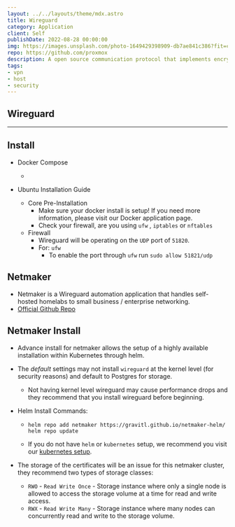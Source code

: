 ```yaml
---
layout: ../../layouts/theme/mdx.astro
title: Wireguard
category: Application
client: Self
publishDate: 2022-08-28 00:00:00
img: https://images.unsplash.com/photo-1649429398909-db7ae841c386?fit=crop&w=1400&h=700&q=75
repo: https://github.com/proxmox
description: A open source communication protocol that implements encrypted virtual private networks.
tags:
- vpn
- host
- security
---
```




## Wireguard

* * *

## Install

- Docker Compose
  - <Github src="data/wireguard/docker-compose.yml" description="This is a docker compose for wireguard." />

- Ubuntu Installation Guide
  - Core Pre-Installation
    - Make sure your docker install is setup! If you need more information, please visit our Docker application page.
    - Check your firewall, are you using `ufw` , `iptables` or `nftables`
  - Firewall
    - Wireguard will be operating on the `UDP` port of `51820`.
    - For: `ufw`
      - To enable the port through `ufw` run `sudo allow 51821/udp`

## Netmaker

- Netmaker is a Wireguard automation application that handles self-hosted homelabs to small business / enterprise networking.
- [Official Github Repo](https://github.com/gravitl/netmaker)

## Netmaker Install

- Advance install for netmaker allows the setup of a highly available installation within Kubernetes through helm.
- The *default* settings may not install `wireguard` at the kernel level (for security reasons) and default to Postgres for storage.
  - Not having kernel level wireguard may cause performance drops and they recommend that you install wireguard before beginning.
- Helm Install Commands:

  - ```shell
    helm repo add netmaker https://gravitl.github.io/netmaker-helm/
    helm repo update
    ```
  
  - If you do not have `helm` or `kubernetes` setup, we recommend you visit our [kubernetes setup](https://kbve.com/application/k8s).
- The storage of the certificates will be an issue for this netmaker cluster, they recommend two types of storage classes:
  - `RWO` - `Read Write Once` - Storage instance where only a single node is allowed to access the storage volume at a time for read and write access.
  - `RWX` - `Read Write Many` - Storage instance where many nodes can concurrently read and write to the storage volume.
